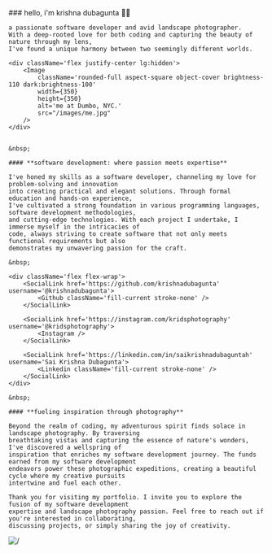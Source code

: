 
<div className='lg:w-7/12 w-full text-sm'>
    ### hello, i'm krishna dubagunta 👋🏼

    a passionate software developer and avid landscape photographer.
    With a deep-rooted love for both coding and capturing the beauty of nature through my lens,
    I've found a unique harmony between two seemingly different worlds.

    <div className='flex justify-center lg:hidden'>
        <Image
            className='rounded-full aspect-square object-cover brightness-110 dark:brightness-100'
            width={350}
            height={350}
            alt='me at Dumbo, NYC.'
            src="/images/me.jpg"
        />
    </div>


    &nbsp;

    #### **software development: where passion meets expertise**

    I've honed my skills as a software developer, channeling my love for problem-solving and innovation
    into creating practical and elegant solutions. Through formal education and hands-on experience,
    I've cultivated a strong foundation in various programming languages, software development methodologies,
    and cutting-edge technologies. With each project I undertake, I immerse myself in the intricacies of
    code, always striving to create software that not only meets functional requirements but also
    demonstrates my unwavering passion for the craft.

    &nbsp;

    <div className='flex flex-wrap'>
        <SocialLink href='https://github.com/krishnadubagunta' username='@krishnadubagunta'>
            <Github className='fill-current stroke-none' />
        </SocialLink>

        <SocialLink href='https://instagram.com/kridsphotography' username='@kridsphotography'>
            <Instagram />
        </SocialLink>

        <SocialLink href='https://linkedin.com/in/saikrishnadubaguntah' username='Sai Krishna Dubagunta'>
            <Linkedin className='fill-current stroke-none' />
        </SocialLink>
    </div>

    &nbsp;

    #### **fueling inspiration through photography**

    Beyond the realm of coding, my adventurous spirit finds solace in landscape photography. By traversing
    breathtaking vistas and capturing the essence of nature's wonders, I've discovered a wellspring of
    inspiration that enriches my software development journey. The funds earned from my software development
    endeavors power these photographic expeditions, creating a beautiful cycle where my creative pursuits
    intertwine and fuel each other.

    Thank you for visiting my portfolio. I invite you to explore the fusion of my software development
    expertise and landscape photography passion. Feel free to reach out if you're interested in collaborating,
    discussing projects, or simply sharing the joy of creativity.

</div>
<div className='w-5/12 hidden lg:flex justify-center'>
    <Image
        className='rounded-full aspect-square object-cover brightness-110 dark:brightness-100'
        width={350}
        height={350}
        alt='/'
        src="/images/me.jpg"
    />
</div>
